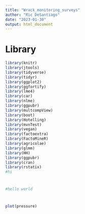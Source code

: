 ```yaml
---
title: "Wrack_monitoring_surveys"
author: "Ric DeSantiago"
date: "2023-01-30"
output: html_document
---
```


# Library
```r
library(knitr)
library(jtools)
library(tidyverse)
library(tidyr)
library(ggplot2)
library(ggfortify)
library(lme4)
library(car)
library(nlme)
library(ggpubr)
library(multcompView)
library(boot)
library(Hotelling)
library(mvnTest)
library(vegan)
library(factoextra)
library(FactoMineR)
library(agricolae)
library(glmm)
library(HH)
library(ggpubr)
library(cran)
library(rstatix)
#hi
```

#
```r
#hello world 

```

#
```r
plot(pressure)
```

